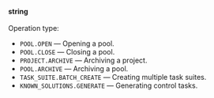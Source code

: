 **string**<br/><br/>Operation type:

- `POOL.OPEN` — Opening a pool.
- `POOL.CLOSE` — Closing a pool.
- `PROJECT.ARCHIVE` — Archiving a project.
- `POOL.ARCHIVE` — Archiving a pool.
- `TASK_SUITE.BATCH_CREATE` — Creating multiple task suites.
- `KNOWN_SOLUTIONS.GENERATE` — Generating control tasks.
